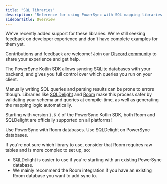 ```yaml
---
title: "SQL libraries"
description: "Reference for using PowerSync with SQL mapping libraries."
sidebarTitle: Overview
---
```


<Note>
We've recently added support for these libraries. We're still seeking feedback on developer experience
and don't have complete examples for them yet.

Contributions and feedback are welcome!
Join our [Discord community](https://discord.gg/powersync) to share your experience and get help.
</Note>

The PowerSync Kotlin SDK allows syncing SQLite databases with your backend, and gives you full control over
which queries you run on your client.

Manually writing SQL queries and parsing results can be prone to errors though.
Libraries like [SQLDelight](https://sqldelight.github.io/sqldelight) and [Room](https://developer.android.com/jetpack/androidx/releases/room)
make this process safer by validating your schema and queries at compile-time, as well as generating the mapping logic
automatically.

Starting with version `1.6.0` of the PowerSync Kotlin SDK, both Room and SQLDelight are officially supported on all
platforms!

<CardGroup>
  <Card
    title="Room"
    href="/client-sdk-references/kotlin-multiplatform/libraries/room"
  >
    Use PowerSync with Room databases.
  </Card>
  <Card
    title="SQLDelight"
    href="/client-sdk-references/kotlin-multiplatform/libraries/sqldelight"
  >
    Use SQLDelight on PowerSync databases.
  </Card>
</CardGroup>

If you're not sure which library to use, consider that Room requires raw tables and is more complex to set up, so:

- SQLDelight is easier to use if you're starting with an existing PowerSync database.
- We mainly recommend the Room integration if you have an existing Room database you want to add sync to.
